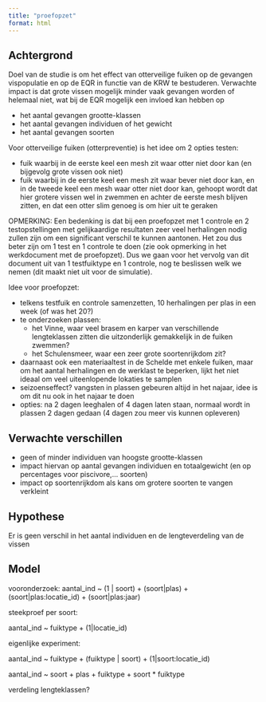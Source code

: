 ```yaml
---
title: "proefopzet"
format: html
---
```


## Achtergrond

Doel van de studie is om het effect van otterveilige fuiken op de gevangen vispopulatie en op de EQR in functie van de KRW te bestuderen.
Verwachte impact is dat grote vissen mogelijk minder vaak gevangen worden of helemaal niet, wat bij de EQR mogelijk een invloed kan hebben op

- het aantal gevangen grootte-klassen
- het aantal gevangen individuen of het gewicht
- het aantal gevangen soorten

Voor otterveilige fuiken (otterpreventie) is het idee om 2 opties testen:

- fuik waarbij in de eerste keel een mesh zit waar otter niet door kan (en bijgevolg grote vissen ook niet)
- fuik waarbij in de eerste keel een mesh zit waar bever niet door kan, en in de tweede keel een mesh waar otter niet door kan, gehoopt wordt dat hier grotere vissen wel in zwemmen en achter de eerste mesh blijven zitten, en dat een otter slim genoeg is om hier uit te geraken

OPMERKING: Een bedenking is dat bij een proefopzet met 1 controle en 2 testopstellingen met gelijkaardige resultaten zeer veel herhalingen nodig zullen zijn om een significant verschil te kunnen aantonen.
Het zou dus beter zijn om 1 test en 1 controle te doen (zie ook opmerking in het werkdocument met de proefopzet).
Dus we gaan voor het vervolg van dit document uit van 1 testfuiktype en 1 controle, nog te beslissen welk we nemen (dit maakt niet uit voor de simulatie).

Idee voor proefopzet:

- telkens testfuik en controle samenzetten, 10 herhalingen per plas in een week (of was het 20?)
- te onderzoeken plassen:
    - het Vinne, waar veel brasem en karper van verschillende lengteklassen zitten die uitzonderlijk gemakkelijk in de fuiken zwemmen?
    - het Schulensmeer, waar een zeer grote soortenrijkdom zit?
- daarnaast ook een materiaaltest in de Schelde met enkele fuiken, maar om het aantal herhalingen en de werklast te beperken, lijkt het niet ideaal om veel uiteenlopende lokaties te samplen
- seizoenseffect? vangsten in plassen gebeuren altijd in het najaar, idee is om dit nu ook in het najaar te doen
- opties: na 2 dagen leeghalen of 4 dagen laten staan, normaal wordt in plassen 2 dagen gedaan (4 dagen zou meer vis kunnen opleveren)


## Verwachte verschillen

- geen of minder individuen van hoogste grootte-klassen
- impact hiervan op aantal gevangen individuen en totaalgewicht (en op percentages voor piscivore,... soorten)
- impact op soortenrijkdom als kans om grotere soorten te vangen verkleint

## Hypothese

Er is geen verschil in het aantal individuen en de lengteverdeling van de vissen

## Model

vooronderzoek:
aantal_ind ~ (1 | soort) + (soort|plas) + (soort|plas:locatie_id)  + (soort|plas:jaar)

steekproef per soort:

aantal_ind ~ fuiktype + (1|locatie_id)


eigenlijke experiment:


aantal_ind ~ fuiktype + (fuiktype | soort) + (1|soort:locatie_id) 


aantal_ind ~ soort + plas + fuiktype + soort * fuiktype

verdeling lengteklassen?

